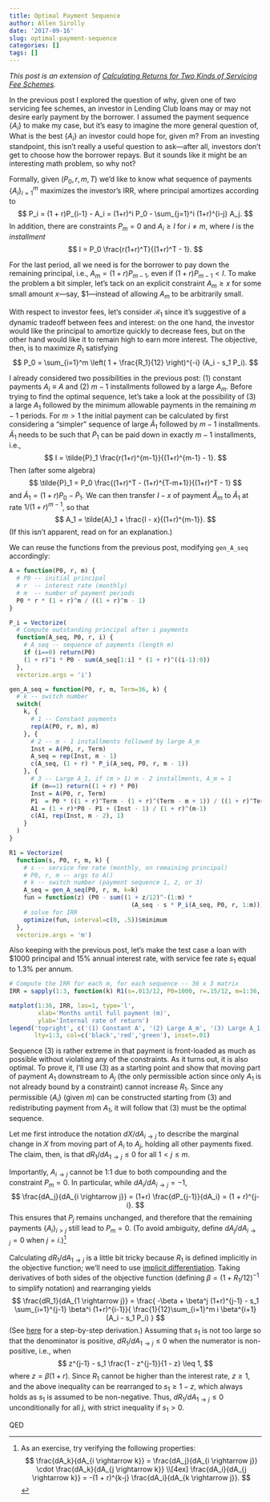 ```yaml
---
title: Optimal Payment Sequence
author: Allen Sirolly
date: '2017-09-16'
slug: optimal-payment-sequence
categories: []
tags: []
---
```


_This post is an extension of [Calculating Returns for Two Kinds of Servicing Fee Schemes](https://sirallen.name/blog/calculating-returns-for-two-kinds-of-servicing-fee-schemes-supplement/)._

In the previous post I explored the question of why, given one of two servicing fee schemes, an investor in Lending Club loans may or may not desire early payment by the borrower. I assumed the payment sequence $\{A_i\}$ to make my case, but it's easy to imagine the more general question of, What is the best $\{A_i\}$ an investor could hope for, given $m$? From an investing standpoint, this isn't really a useful question to ask---after all, investors don't get to choose how the borrower repays. But it sounds like it might be an interesting math problem, so why not?

Formally, given $(P_0, r, m, T)$ we'd like to know what sequence of payments $\{A_i\}_{i=1}^m$ maximizes the investor's IRR, where principal amortizes according to
$$
P_i = (1 + r)P_{i-1} - A_i = (1+r)^i P_0 - \sum_{j=1}^i (1+r)^{i-j} A_j.
$$
In addition, there are constraints $P_m = 0$ and $A_i \geq I$ for $i \neq m$, where $I$ is the _installment_
$$
I = P_0 \frac{r(1+r)^T}{(1+r)^T - 1}.
$$

For the last period, all we need is for the borrower to pay down the remaining principal, i.e., $A_m = (1 + r)P_{m-1}$, even if $(1+r)P_{m-1} < I$. To make the problem a bit simpler, let's tack on an explicit constraint $A_m \geq x$ for some small amount $x$---say, \$1---instead of allowing $A_m$ to be arbitrarily small.

With respect to investor fees, let's consider $\mathcal{R}_1$ since it's suggestive of a dynamic tradeoff between fees and interest: on the one hand, the investor would like the principal to amortize quickly to decrease fees, but on the other hand would like it to remain high to earn more interest. The objective, then, is to maximize $R_1$ satisfying
$$
P_0 = \sum_{i=1}^m \left( 1 + \frac{R_1}{12} \right)^{-i} (A_i - s_1 P_i).
$$

I already considered two possibilities in the previous post: (1) constant payments $A_i \equiv A$ and (2) $m-1$ installments followed by a large $A_m$. Before trying to find the optimal sequence, let's take a look at the possibility of (3) a large $A_1$ followed by the minimum allowable payments in the remaining $m - 1$ periods. For $m > 1$ the initial payment can be calculated by first considering a "simpler" sequence of large $\tilde{A}_1$ followed by $m - 1$ installments. $\tilde{A}_1$ needs to be such that $\tilde{P}_1$ can be paid down in exactly $m - 1$ installments, i.e.,
$$
I = \tilde{P}_1 \frac{r(1+r)^{m-1}}{(1+r)^{m-1} - 1}.
$$
Then (after some algebra)
$$
\tilde{P}_1 = P_0 \frac{(1+r)^T - (1+r)^{T-m+1}}{(1+r)^T - 1}
$$
and $\tilde{A}_1 = (1+r)P_0 - \tilde{P}_1$. We can then transfer $I - x$ of payment $\tilde{A}_m$ to $\tilde{A}_1$ at rate $1/(1+r)^{m-1}$, so that
$$
A_1 = \tilde{A}_1 + \frac{I - x}{(1+r)^{m-1}}.
$$
(If this isn't apparent, read on for an explanation.)

We can reuse the functions from the previous post, modifying `gen_A_seq` accordingly:
```r
A = function(P0, r, m) {
  # P0 -- initial principal
  # r  -- interest rate (monthly)
  # m  -- number of payment periods
  P0 * r * (1 + r)^m / ((1 + r)^m - 1)
}

P_i = Vectorize(
  # Compute outstanding principal after i payments
  function(A_seq, P0, r, i) {
    # A_seq -- sequence of payments (length m)
    if (i==0) return(P0)
    (1 + r)^i * P0 - sum(A_seq[1:i] * (1 + r)^((i-1):0))
  },
  vectorize.args = 'i')

gen_A_seq = function(P0, r, m, Term=36, k) {
  # k -- switch number
  switch(
    k, {
      # 1 -- Constant payments
      rep(A(P0, r, m), m)
    }, {
      # 2 -- m - 1 installments followed by large A_m
      Inst = A(P0, r, Term)
      A_seq = rep(Inst, m - 1)
      c(A_seq, (1 + r) * P_i(A_seq, P0, r, m - 1))
    }, {
      # 3 -- Large A_1, if (m > 1) m - 2 installments, A_m = 1
      if (m==1) return((1 + r) * P0)
      Inst = A(P0, r, Term)
      P1  = P0 * ((1 + r)^Term - (1 + r)^(Term - m + 1)) / ((1 + r)^Term - 1)
      A1 = (1 + r)*P0 - P1 + (Inst - 1) / (1 + r)^(m-1)
      c(A1, rep(Inst, m - 2), 1)
    }
  )
}

R1 = Vectorize(
  function(s, P0, r, m, k) {
    # s -- service fee rate (monthly, on remaining principal)
    # P0, r, m -- args to A()
    # k -- switch number (payment sequence 1, 2, or 3)
    A_seq = gen_A_seq(P0, r, m, k=k)
    fun = function(z) (P0 - sum((1 + z/12)^-(1:m) *
                                  (A_seq - s * P_i(A_seq, P0, r, 1:m))))^2
    # solve for IRR
    optimize(fun, interval=c(0, .5))$minimum
  },
  vectorize.args = 'm')
```
Also keeping with the previous post, let's make the test case a loan with \$1000 principal and 15% annual interest rate, with service fee rate $s_1$ equal to 1.3% per annum.

```r
# Compute the IRR for each m, for each sequence -- 36 x 3 matrix
IRR = sapply(1:3, function(k) R1(s=.013/12, P0=1000, r=.15/12, m=1:36, k))

matplot(1:36, IRR, las=1, type='l',
        xlab='Months until full payment (m)',
        ylab='Internal rate of return')
legend('topright', c('(1) Constant A', '(2) Large A_m', '(3) Large A_1'),
       lty=1:3, col=c('black','red','green'), inset=.01)
```

Sequence (3) is rather extreme in that payment is front-loaded as much as possible without violating any of the constraints. As it turns out, it is also optimal. To prove it, I'll use (3) as a starting point and show that moving part of payment $A_1$ downstream to $A_j$ (the only permissible action since only $A_1$ is not already bound by a constraint) cannot increase $R_1$. Since any permissible $\{A_i\}$ (given $m$) can be constructed starting from (3) and redistributing payment from $A_1$, it will follow that (3) must be the optimal sequence.

Let me first introduce the notation $dX/dA_{i \rightarrow j}$ to describe the marginal change in $X$ from moving part of $A_i$ to $A_j$, holding all other payments fixed. The claim, then, is that $dR_1/dA_{1 \rightarrow j} \leq 0$ for all $1 < j \leq m$.

Importantly, $A_{i \rightarrow j}$ cannot be 1:1 due to both compounding and the constraint $P_m = 0$. In particular, while $dA_i/dA_{i \rightarrow j} = -1$,
$$
\frac{dA_j}{dA_{i \rightarrow j}} = (1+r) \frac{dP_{j-1}}{dA_i} = (1 + r)^{j-i}.
$$
This ensures that $P_j$ remains unchanged, and therefore that the remaining payments $\{A_i\}_{i > j}$ still lead to $P_m = 0$. (To avoid ambiguity, define $dA_j/dA_{i \rightarrow j} = 0$ when $j=i$.)^[As an exercise, try verifying the following properties:
$$
\frac{dA_k}{dA_{i \rightarrow k}} = \frac{dA_j}{dA_{i \rightarrow j}} \cdot \frac{dA_k}{dA_{j \rightarrow k}} \\[4ex]
\frac{dA_i}{dA_{j \rightarrow k}} = -(1 + r)^{k-j} \frac{dA_i}{dA_{k \rightarrow j}}.
$$
]

Calculating $dR_1/dA_{1 \rightarrow j}$ is a little bit tricky because $R_1$ is defined implicitly in the objective function; we'll need to use [implicit differentiation](https://www.khanacademy.org/math/ap-calculus-ab/ab-derivatives-advanced/ab-implicit-diff/v/implicit-differentiation-1). Taking derivatives of both sides of the objective function (defining $\beta = (1 + R_1/12)^{-1}$ to simplify notation) and rearranging yields
$$
\frac{dR_1}{dA_{1 \rightarrow j}} = \frac{
-\beta + \beta^j (1+r)^{j-1} - s_1 \sum_{i=1}^{j-1} \beta^i (1+r)^{i-1}}{
\frac{1}{12}\sum_{i=1}^m i \beta^{i+1} (A_i - s_1 P_i)
}
$$
(See [here]() for a step-by-step derivation.) Assuming that $s_1$ is not too large so that the denominator is positive, $dR_1/dA_{1 \rightarrow j} \leq 0$ when the numerator is non-positive, i.e., when
$$
z^{j-1} - s_1 \frac{1 - z^{j-1}}{1 - z} \leq 1,
$$
where $z = \beta(1+r)$. Since $R_1$ cannot be higher than the interest rate, $z \geq 1$, and the above inequality can be rearranged to $s_1 \geq 1 - z$, which always holds as $s_1$ is assumed to be non-negative. Thus, $dR_1/dA_{1 \rightarrow j} \leq 0$ unconditionally for all $j$, with strict inequality if $s_1 > 0$.

QED
